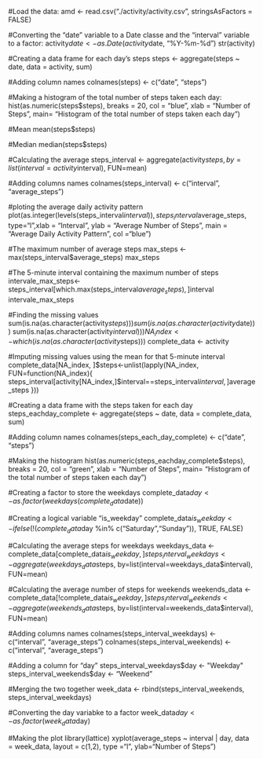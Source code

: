 #Load the data:
amd <- read.csv("./activity/activity.csv", stringsAsFactors = FALSE)

#Converting the “date” variable to a Date classe and the “interval” variable to a factor:
activity$date <- as.Date(activity$date, "%Y-%m-%d") str(activity)

#Creating a data frame for each day's steps
steps <- aggregate(steps ~ date, data = activity, sum)

#Adding column names
colnames(steps) <- c("date", "steps")

#Making a histogram of the total number of steps taken each day:
hist(as.numeric(steps$steps), breaks = 20, col = "blue", xlab = "Number of Steps", main= "Histogram of the total number of steps taken each day")

#Mean
mean(steps$steps)

#Median
median(steps$steps)

#Calculating the average
steps_interval <- aggregate(activity$steps, by=list(interval=activity$interval), FUN=mean)

#Adding columns names
colnames(steps_interval) <- c("interval", "average_steps")

#ploting the average daily activity pattern
plot(as.integer(levels(steps_interval$interval)), steps_interval$average_steps, type="l",xlab = "Interval", ylab = "Average Number of Steps", main = "Average Daily Activity Pattern", col ="blue")

#The maximum number of average steps
max_steps <- max(steps_interval$average_steps) max_steps

#The 5-minute interval containing the maximum number of steps
intervale_max_steps<-steps_interval[which.max(steps_interval$average_steps),]$interval intervale_max_steps

#Finding the missing values
sum(is.na(as.character(activity$steps))) sum(is.na(as.character(activity$date))) sum(is.na(as.character(activity$interval)))
NA_index <- which(is.na(as.character(activity$steps))) complete_data <- activity

#Imputing missing values using the mean for that 5-minute interval
complete_data[NA_index, ]$steps<-unlist(lapply(NA_index, FUN=function(NA_index){ steps_interval[activity[NA_index,]$interval==steps_interval$interval,]$average_steps }))

#Creating a data frame with the steps taken for each day
steps_eachday_complete <- aggregate(steps ~ date, data = complete_data, sum)

#Adding column names
colnames(steps_each_day_complete) <- c("date", "steps")

#Making the histogram
hist(as.numeric(steps_eachday_complete$steps), breaks = 20, col = "green", xlab = "Number of Steps", main= "Histogram of the total number of steps taken each day")

#Creating a factor to store the weekdays
complete_data$day <- as.factor(weekdays(complete_data$date))

#Creating a logical variable "is_weekday"
complete_data$is_weekday <- ifelse(!(complete_data$day %in% c("Saturday","Sunday")), TRUE, FALSE)

#Calculating the average steps for weekdays
weekdays_data <- complete_data[complete_data$is_weekday,] steps_interval_weekdays <- aggregate(weekdays_data$steps, by=list(interval=weekdays_data$interval), FUN=mean)

#Calculating the average number of steps for weekends
weekends_data <- complete_data[!complete_data$is_weekday,] steps_interval_weekends <- aggregate(weekends_data$steps, by=list(interval=weekends_data$interval), FUN=mean)

#Adding columns names
colnames(steps_interval_weekdays) <- c("interval", "average_steps") colnames(steps_interval_weekends) <- c("interval", "average_steps")

#Adding a column for "day"
steps_interval_weekdays$day <- "Weekday" steps_interval_weekends$day <- "Weekend"

#Merging the two together
week_data <- rbind(steps_interval_weekends, steps_interval_weekdays)

#Converting the day variabke to a factor
week_data$day <- as.factor(week_data$day)

#Making the plot
library(lattice) xyplot(average_steps ~ interval | day, data = week_data, layout = c(1,2), type ="l", ylab="Number of Steps")
